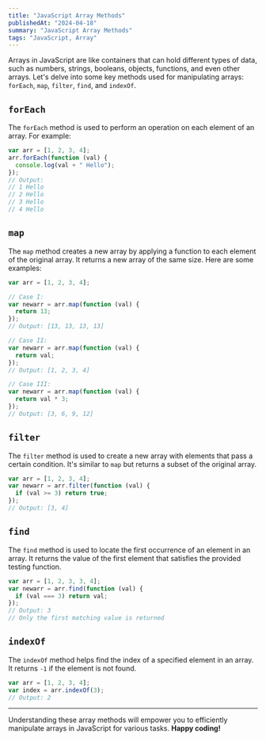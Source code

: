 ```yaml
---
title: "JavaScript Array Methods"
publishedAt: "2024-04-18"
summary: "JavaScript Array Methods"
tags: "JavaScript, Array"
---
```


Arrays in JavaScript are like containers that can hold different types of data, such as numbers, strings, booleans, objects, functions, and even other arrays. Let's delve into some key methods used for manipulating arrays: `forEach`, `map`, `filter`, `find`, and `indexOf`.

## `forEach`

The `forEach` method is used to perform an operation on each element of an array. For example:

```javascript
var arr = [1, 2, 3, 4];
arr.forEach(function (val) {
  console.log(val + " Hello");
});
// Output:
// 1 Hello
// 2 Hello
// 3 Hello
// 4 Hello
```

## `map`

The `map` method creates a new array by applying a function to each element of the original array. It returns a new array of the same size. Here are some examples:

```javascript
var arr = [1, 2, 3, 4];

// Case I:
var newarr = arr.map(function (val) {
  return 13;
});
// Output: [13, 13, 13, 13]

// Case II:
var newarr = arr.map(function (val) {
  return val;
});
// Output: [1, 2, 3, 4]

// Case III:
var newarr = arr.map(function (val) {
  return val * 3;
});
// Output: [3, 6, 9, 12]
```

## `filter`

The `filter` method is used to create a new array with elements that pass a certain condition. It's similar to `map` but returns a subset of the original array.

```javascript
var arr = [1, 2, 3, 4];
var newarr = arr.filter(function (val) {
  if (val >= 3) return true;
});
// Output: [3, 4]
```

## `find`

The `find` method is used to locate the first occurrence of an element in an array. It returns the value of the first element that satisfies the provided testing function.

```javascript
var arr = [1, 2, 3, 3, 4];
var newarr = arr.find(function (val) {
  if (val === 3) return val;
});
// Output: 3
// Only the first matching value is returned
```

## `indexOf`

The `indexOf` method helps find the index of a specified element in an array. It returns `-1` if the element is not found.

```javascript
var arr = [1, 2, 3, 4];
var index = arr.indexOf(3);
// Output: 2
```

---

Understanding these array methods will empower you to efficiently manipulate arrays in JavaScript for various tasks. **Happy coding!**
